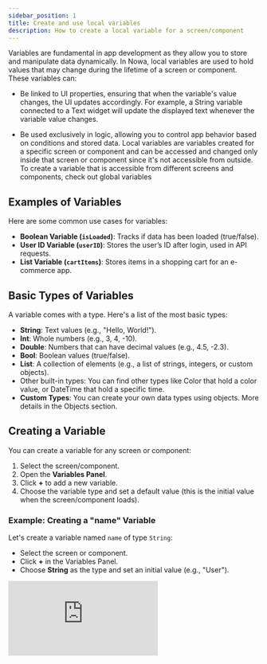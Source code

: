 ```yaml
---
sidebar_position: 1
title: Create and use local variables
description: How to create a local variable for a screen/component
---
```



Variables are fundamental in app development as they allow you to store and manipulate data dynamically. In Nowa, local variables are used to hold values that may change during the lifetime of a screen or component. These variables can:

- Be linked to UI properties, ensuring that when the variable's value changes, the UI updates accordingly. For example, a String variable connected to a Text widget will update the displayed text whenever the variable value changes.

- Be used exclusively in logic, allowing you to control app behavior based on conditions and stored data.
Local variables are variables created for a specific screen or component and can be accessed and changed only inside that screen or component since it's not accessible from outside. To create a variable that is accessible from different screens and components, check out global variables

## Examples of Variables

Here are some common use cases for variables:

- **Boolean Variable (`isLoaded`)**: Tracks if data has been loaded (true/false).
- **User ID Variable (`userID`)**: Stores the user’s ID after login, used in API requests.
- **List Variable (`cartItems`)**: Stores items in a shopping cart for an e-commerce app.

## Basic Types of Variables
A variable comes with a type. Here's a list of the most basic types:
- **String**: Text values (e.g., "Hello, World!").
- **Int**: Whole numbers (e.g., 3, 4, -10).
- **Double**: Numbers that can have decimal values (e.g., 4.5, -2.3).
- **Bool**: Boolean values (true/false).
- **List**: A collection of elements (e.g., a list of strings, integers, or custom objects).
- Other built-in types: You can find other types like Color that hold a color value, or DateTime that hold a specific time.
- **Custom Types**: You can create your own data types using objects. More details in the Objects section.

## Creating a Variable

You can create a variable for any screen or component:

1. Select the screen/component.
2. Open the **Variables Panel**.
3. Click **+** to add a new variable.
4. Choose the variable type and set a default value (this is the initial value when the screen/component loads).

### Example: Creating a "name" Variable

Let's create a variable named `name` of type `String`:

- Select the screen or component.
- Click **+** in the Variables Panel.
- Choose **String** as the type and set an initial value (e.g., "User").

<div style={{ position: 'relative', paddingBottom: 'calc(56.018518518518526% + 41px)', height: 0, width: '100%' }}>
    <iframe
    src="https://demo.arcade.software/8KfGmNsSrXCS8jQVkj8P?embed&embed_mobile=tab&embed_desktop=inline&show_copy_link=true"
    title="Create a variable"
    frameBorder="0"
    loading="lazy"
    allowFullScreen
    allow="clipboard-write"
    style={{ position: 'absolute', top: 0, left: 0, width: '100%', height: '100%', colorScheme: 'light' }}
    />
</div>


:::note
Besides creating variables on the board, you can also create variables for a screen/component inside the **File Preview**:

- The **File Preview** focuses on one screen/component at a time.
- Access it by opening the screen or component dart file from the **Files Panel**, or using the **"Open in File Preview"** option from the board after selecting the screen or component

![](./img/create_var_from_file_previewer.png)
:::

## Connecting a Variable to a Widget Property

When a variable is connected to a widget property:

- The property value becomes equal to the variable.
- If the variable value changes, the property updates automatically (need to call refresh node after changing the value of the variable, more on that below)
- The variable type must match the expected property type.

### Example: Displaying a Variable in a `Text` Widget

We connect the `name` variable to the `Text` property of a `Text` widget:

- Select the `Text` widget.
- Set its `Text` property to the `name` variable.
- Now, whenever the `name` variable changes, the displayed text updates.

<div style={{ position: 'relative', paddingBottom: 'calc(56.018518518518526% + 41px)', height: 0, width: '100%' }}>
    <iframe
    src="https://demo.arcade.software/tQjbVedk7PYhCOOEjB1I?embed&embed_mobile=tab&embed_desktop=inline&show_copy_link=true"
    title="Connect variable to a widget property"
    frameBorder="0"
    loading="lazy"
    allowFullScreen
    allow="clipboard-write"
    style={{ position: 'absolute', top: 0, left: 0, width: '100%', height: '100%', colorScheme: 'light' }}
    />
</div>


:::tip Using Custom Expressions

You can inject variables into properties using **Custom Expressions**. Example:

- Instead of just displaying `name`, set the `Text` property to `"Hello " + name`.
- More details on expressions can be found in the **Expressions** section.

<div style={{ position: 'relative', paddingBottom: 'calc(56.018518518518526% + 41px)', height: 0, width: '100%' }}>
    <iframe
    src="https://demo.arcade.software/gAEdk9d3DDlTvfaJmHLg?embed&embed_mobile=tab&embed_desktop=inline&show_copy_link=true"
    title="Inject a variable to existing text"
    frameBorder="0"
    loading="lazy"
    allowFullScreen
    allow="clipboard-write"
    style={{ position: 'absolute', top: 0, left: 0, width: '100%', height: '100%', colorScheme: 'light' }}
    />
</div>
:::

## Updating the Value of a Variable

To update a variable, use a **Logic Graph** inside a function or an event:

1. Select a function or event (e.g., **On Pressed** event of a button).
2. Add the variable, then choose **Set** node.
3. type the new value for the variable
4. Add a **Refresh UI** node to update the UI if the variable is connected to a widget.

### Example: Changing the `name` Variable on Button Press

- When the button is pressed, the `name` variable is updated to the new value.
- Since `name` is connected to a `Text` widget, the displayed text updates automatically.

<div style={{ position: 'relative', paddingBottom: 'calc(56.018518518518526% + 41px)', height: 0, width: '100%' }}>
    <iframe
    src="https://demo.arcade.software/Htem33HnslAwyTdA49Zs?embed&embed_mobile=tab&embed_desktop=inline&show_copy_link=true"
    title="Change the value of a variable dynamically"
    frameBorder="0"
    loading="lazy"
    allowFullScreen
    allow="clipboard-write"
    style={{ position: 'absolute', top: 0, left: 0, width: '100%', height: '100%', colorScheme: 'light' }}
    />
</div>

![](./img/Change_value_dynamically.gif)


## Setting a Variable Using Another Variable or Custom Expression

Instead of setting a variable manually, you can:

- Set its value equal to another variable.
- Use the custom expression to type a Dart expression for advanced logic.

Click on the **value** property when using "Set" to configure this.

<div style={{ position: 'relative', paddingBottom: 'calc(56.018518518518526% + 41px)', height: 0, width: '100%' }}>
    <iframe
    src="https://demo.arcade.software/9hudWvjLxgRudtgEv5wj?embed&embed_mobile=tab&embed_desktop=inline&show_copy_link=true"
    title="Set the value of a variable using another variable or custom expression"
    frameBorder="0"
    loading="lazy"
    allowFullScreen
    allow="clipboard-write"
    style={{ position: 'absolute', top: 0, left: 0, width: '100%', height: '100%', colorScheme: 'light' }}
    />
</div>


## Creating a Variable from a Widget Property

Instead of creating a variable first and then connecting it to a property, you can:

1. Click on a widget property.
2. Choose **"Create Variable"**.
3. The system automatically assigns the correct type and connects the variable.
4. Modify the variable name later in the **Variables Panel** if needed.

<div style={{ position: 'relative', paddingBottom: 'calc(56.018518518518526% + 41px)', height: 0, width: '100%' }}>
    <iframe
    src="https://demo.arcade.software/y9S0Muz4uQx7h7fxDD2N?embed&embed_mobile=tab&embed_desktop=inline&show_copy_link=true"
    title="Create a variable out of a widget property"
    frameBorder="0"
    loading="lazy"
    allowFullScreen
    allow="clipboard-write"
    style={{ position: 'absolute', top: 0, left: 0, width: '100%', height: '100%', colorScheme: 'light' }}
    />
</div>


This makes it easier to manage variables directly from UI properties, reducing manual work.

---

Using local variables effectively allows for dynamic UIs and flexible logic. Start experimenting with variables to create more interactive apps in Nowa!

